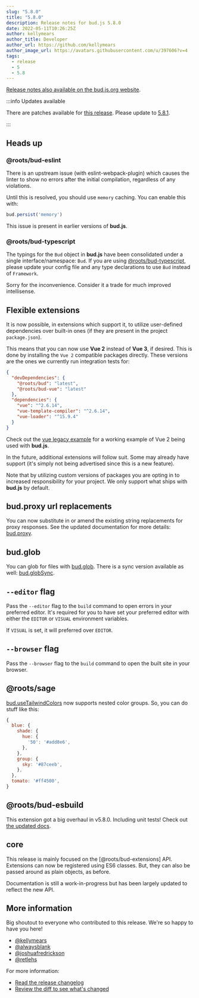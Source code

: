 ```yaml
---
slug: "5.8.0"
title: "5.8.0"
description: Release notes for bud.js 5.8.0
date: 2022-05-11T10:26:25Z
author: kellymears
author_title: Developer
author_url: https://github.com/kellymears
author_image_url: https://avatars.githubusercontent.com/u/397606?v=4
tags:
  - release
  - 5
  - 5.8
---
```


<!--This file is generated-->

[Release notes also available on the bud.js.org website](https://bud.js.org/blog/5.8.0/).

<!--truncate-->

:::info Updates available

There are patches available for [this release](https://bud.js.org/releases/tags/5-8). Please update to [5.8.1](https://bud.js.org/releases/5.8.1).

:::

## Heads up

### **@roots/bud-eslint** 

There is an upstream issue (with eslint-webpack-plugin) which causes the linter to show no errors after the initial compilation, regardless of any violations.

Until this is resolved, you should use `memory` caching. You can enable this with:

```ts file="bud.config.js"
bud.persist('memory')
```

This issue is present in earlier versions of **bud.js**.

### **@roots/bud-typescript**

The typings for the `Bud` object in **bud.js** have been consolidated under a single interface/namespace: `Bud`.
If you are using [@roots/bud-typescript](https://bud.js.org/extensions/bud-typescript), please update your config file and any type declarations to use `Bud` instead of `Framework`. 

Sorry for the inconvenience. Consider it a trade for much improved intellisense.

## Flexible extensions

It is now possible, in extensions which support it, to utilize user-defined dependencies over built-in ones (if they are present in the project `package.json`).

This means that you can now use **Vue 2** instead of **Vue 3**, if desired. This is done by installing the `Vue 2` compatible packages directly. These versions are the ones we currently run integration tests for:

```json
{
  "devDependencies": {
    "@roots/bud": "latest",
    "@roots/bud-vue": "latest"
  },
  "dependencies": {
    "vue": "^2.6.14",
    "vue-template-compiler": "^2.6.14",
    "vue-loader": "^15.9.4"
  }
}
```

Check out the [vue legacy example](https://github.com/roots/bud/tree/main/examples/vue-legacy) for a working example of Vue 2 being used with **bud.js**.

In the future, additional extensions will follow suit. Some may already have support (it's simply not being advertised since this is a new feature).

Note that by utilizing custom versions of packages you are opting in to increased responsibility for your project. We only support what ships with **bud.js** by default.

## bud.proxy url replacements

You can now substitute in or amend the existing string replacements for proxy responses. See the updated documentation for more details: [bud.proxy](https://bud.js.org/docs/bud.proxy).

## bud.glob

You can glob for files with [bud.glob](https://bud.js.org/docs/bud.glob). There is a sync version available as well: [bud.globSync](https://bud.js.org/docs/bud.globSync).

## `--editor` flag

Pass the `--editor` flag to the `build` command to open errors in your preferred editor. It's required for you to have set your preferred editor with either the `EDITOR` or `VISUAL` environment variables. 

If `VISUAL` is set, it will preferred over `EDITOR`.

## `--browser` flag

Pass the `--browser` flag to the `build` command to open the built site in your browser.

## @roots/sage

[bud.useTailwindColors](https://bud.js.org/extensions/sage#defining-themejson-colors-from-tailwindconfigjs) now supports nested color groups. So, you can do stuff like this:

```js
{
  blue: {
    shade: {
      hue: {
        '50': '#add8e6',
      },
    },
    group: {
      sky: '#87ceeb',
    },
  },
  tomato: '#ff4500',
}
```

## @roots/bud-esbuild

This extension got a big overhaul in v5.8.0. Including unit tests! Check out [the updated docs](https://bud.js.org/extensions/bud-esbuild).

## core

This release is mainly focused on the [@roots/bud-extensions] API. Extensions can now be registered using ES6 classes. But, they can also be passed around as plain objects, as before.

Documentation is still a work-in-progress but has been largely updated to reflect the new API.

## More information

Big shoutout to everyone who contributed to this release. We're so happy to have you here!

- [@kellymears](https://github.com/kellymears)
- [@alwaysblank](https://github.com/alwaysblank)
- [@joshuafredrickson](https://github.com/joshuafredrickson)
- [@retlehs](https://github.com/retlehs)

For more information:

- [Read the release changelog](/releases/5.8.0)
- [Review the diff to see what's changed](https://github.com/roots/bud/compare/v5.7.7...v5.8.0)